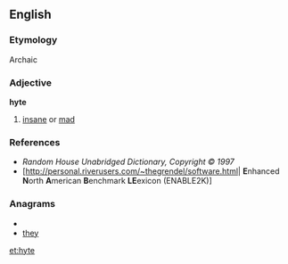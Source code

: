 ==English==

===Etymology===
Archaic {{etyl|sco}}

===Adjective===
'''hyte'''

# {{obsolete|Scottish}} [[insane]] or [[mad]]

===References===
* ''Random House Unabridged Dictionary, Copyright © 1997''
* [http://personal.riverusers.com/~thegrendel/software.html| '''E'''nhanced '''N'''orth '''A'''merican '''B'''enchmark '''LE'''exicon (ENABLE2K)]

===Anagrams===
* {{alphagram|ehty}}
* [[they#English|they]]

[[et:hyte]]